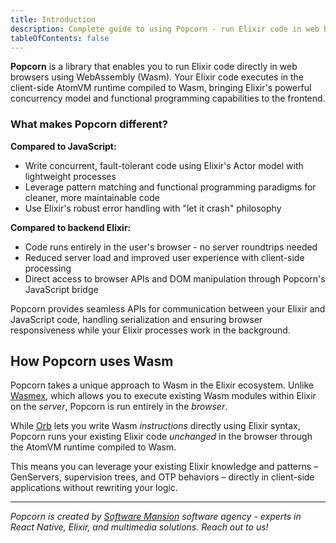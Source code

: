 ```yaml
---
title: Introduction
description: Complete guide to using Popcorn - run Elixir code in web browsers with WebAssembly
tableOfContents: false
---
```



**Popcorn** is a library that enables you to run Elixir code directly in web browsers using WebAssembly (Wasm). Your Elixir code executes in the client-side AtomVM runtime compiled to Wasm, bringing Elixir's powerful concurrency model and functional programming capabilities to the frontend.

### What makes Popcorn different?

**Compared to JavaScript:**

- Write concurrent, fault-tolerant code using Elixir's Actor model with lightweight processes
- Leverage pattern matching and functional programming paradigms for cleaner, more maintainable code
- Use Elixir's robust error handling with "let it crash" philosophy

**Compared to backend Elixir:**

- Code runs entirely in the user's browser - no server roundtrips needed
- Reduced server load and improved user experience with client-side processing
- Direct access to browser APIs and DOM manipulation through Popcorn's JavaScript bridge

Popcorn provides seamless APIs for communication between your Elixir and JavaScript code, handling serialization and ensuring browser responsiveness while your Elixir processes work in the background.

## How Popcorn uses Wasm

Popcorn takes a unique approach to Wasm in the Elixir ecosystem. Unlike [Wasmex](https://github.com/tessi/wasmex), which allows you to execute existing Wasm modules within Elixir on the _server_, Popcorn is run entirely in the _browser_.

While [Orb](https://github.com/RoyalIcing/Orb) lets you write Wasm _instructions_ directly using Elixir syntax, Popcorn runs your existing Elixir code _unchanged_ in the browser through the AtomVM runtime compiled to Wasm.

This means you can leverage your existing Elixir knowledge and patterns – GenServers, supervision trees, and OTP behaviors – directly in client-side applications without rewriting your logic.

<CardGrid>
  <LinkCard title="Installation" href="/installation" />
  <LinkCard title="API reference" href="/api-reference" />
  <LinkCard title="View live examples" href="/examples" />
  <LinkCard title="Current limitations" href="/limitations" />
</CardGrid>

---

_Popcorn is created by [Software Mansion](https://swmansion.com) software agency - experts in React Native, Elixir, and multimedia solutions. Reach out to us!_
